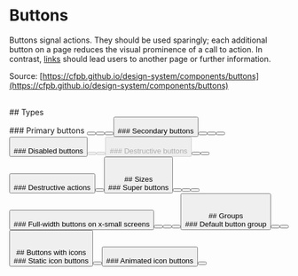 
# Buttons

Buttons signal actions. They should be used sparingly; each additional button on a page reduces the visual prominence of a call to action. In contrast, [links](https://cfpb.github.io/design-system/components/links) should lead users to another page or further information.

Source: [https://cfpb.github.io/design-system/components/buttons](https://cfpb.github.io/design-system/components/buttons)

<br />
## Types

<br />
### Primary buttons

<Unstyled>
  <ButtonGroup>
    <Button appearance='primary' label={'Default state'} />
    <Button appearance='primary' className='hover' label={'Hovered state'} />
    <Button appearance='primary' className='focus' label={'Focused state'} />
    <Button appearance='primary' className='active' label={'Active state'} />
  </ButtonGroup>
</Unstyled>

<br />
### Secondary buttons

<Unstyled>
  <ButtonGroup>
    <Button appearance='secondary' label={'Default state'} />
    <Button appearance='secondary' className='hover' label={'Hovered state'} />
    <Button appearance='secondary' className='focus' label={'Focused state'} />
    <Button appearance='secondary' className='active' label={'Active state'} />
  </ButtonGroup>
</Unstyled>

<br />
### Disabled buttons

<Unstyled>
  <ButtonGroup>
    <Button disabled={true} label={'Default state'} />
    <Button disabled={true} className='hover' label={'Hovered state'} />
    <Button disabled={true} className='focus' label={'Focused state'} />
  </ButtonGroup>
</Unstyled>

<br />
### Destructive buttons

<Unstyled>
  <ButtonGroup>
    <Button appearance='warning' label={'Default state'} />
    <Button appearance='warning' className='hover' label={'Hovered state'} />
    <Button appearance='warning' className='focus' label={'Focused state'} />
  </ButtonGroup>
</Unstyled>

<br />
### Destructive actions

<Unstyled>
  <ButtonGroup>
    <Button appearance='primary' label={'Action'} />
    <Button appearance='warning' label={'Destructive action'} asLink />
  </ButtonGroup>
</Unstyled>

<br />
<br />
## Sizes

<br />
### Super buttons

<Unstyled>
  <ButtonGroup>
    <Button appearance='primary' size={'super'} label={'Default state'} />
    <Button
      appearance='primary'
      size={'super'}
      className='hover'
      label={'Hovered state'}
    />
    <Button
      appearance='primary'
      size={'super'}
      className='focus'
      label={'Focused state'}
    />
    <Button
      appearance='primary'
      size={'super'}
      className='active'
      label={'Active state'}
    />
  </ButtonGroup>
</Unstyled>

<br />
### Full-width buttons on x-small screens

<Unstyled>
  <ButtonGroup>
    <Button appearance='primary' size={'full'} label={'Default state'} />
    <Button
      appearance='primary'
      size={'full'}
      className='hover'
      label={'Hovered state'}
    />
    <Button
      appearance='primary'
      size={'full'}
      className='focus'
      label={'Focused state'}
    />
    <Button
      appearance='primary'
      size={'full'}
      className='active'
      label={'Active state'}
    />
  </ButtonGroup>
</Unstyled>
<br />
<br />
## Groups

<br />
### Default button group

<Unstyled>
  <ButtonGroup>
    <Button label='Yes' />
    <Button label='No' />
    <Button label='Maybe So' />
  </ButtonGroup>
</Unstyled>

<br />
<br />
## Buttons with icons

<br />
### Static icon buttons

<Unstyled>
  <ButtonGroup>
    <Button label='Back' iconLeft='left' />
    <Button label='Next' iconRight='right' />
  </ButtonGroup>
</Unstyled>

<br />
### Animated icon buttons

<Unstyled>
  <ButtonGroup>
    <Button label='Submit your complaint' iconRight='updating' />
  </ButtonGroup>
</Unstyled>
